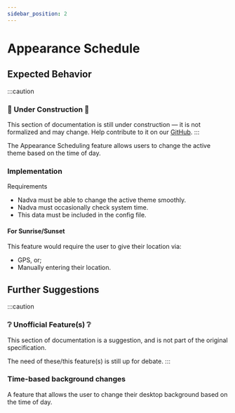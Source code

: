 ```yaml
---
sidebar_position: 2
---
```

# Appearance Schedule


<AutoPlay src="/vid/appearance-schedule.webm" />

## Expected Behavior

:::caution
### 🚧 Under Construction 🚧
This section of documentation is still under construction — it is not formalized and may change.
Help contribute to it on our [GitHub](https://github.com/Avdan-OS/docsite/tree/main/docs/nadva/personalization/appearance-schedule.mdx).
:::

The Appearance Scheduling feature allows users to change the active theme based on the time of day.

### Implementation
Requirements
* Nadva must be able to change the active theme smoothly.
* Nadva must occasionally check system time.
* This data must be included in the config file.

#### For Sunrise/Sunset
This feature would require the user to give their location via:
* GPS, or;
* Manually entering their location.

## Further Suggestions
:::caution
### ❔ Unofficial Feature(s) ❔
This section of documentation is a suggestion, and is not part of the original specification.

The need of these/this feature(s) is still up for debate.
:::
### Time-based background changes
A feature that allows the user to change their desktop background based on the time of day.
